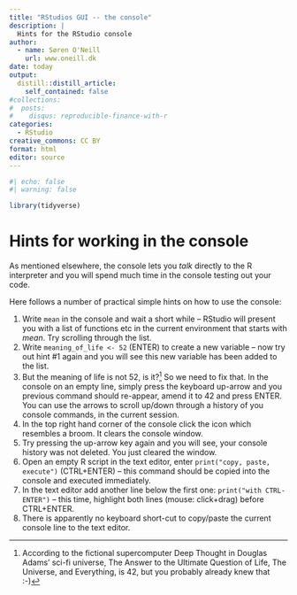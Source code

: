 ```yaml
---
title: "RStudios GUI -- the console"
description: |
  Hints for the RStudio console
author:
  - name: Søren O'Neill
    url: www.oneill.dk
date: today
output:
  distill::distill_article:
    self_contained: false
#collections:
#  posts:
#    disqus: reproducible-finance-with-r
categories:
  - RStudio
creative_commons: CC BY
format: html
editor: source
---
```


```r
#| echo: false
#| warning: false

library(tidyverse)
```

# Hints for working in the console

As mentioned elsewhere, the console lets you _talk_ directly to the R interpreter and you will spend much time in the console testing out your code.

Here follows a number of practical simple hints on how to use the console:

1. Write `mean` in the console and wait a short while -- RStudio will present you with a list of functions etc in the current environment that starts with _mean_. Try scrolling through the list.
2. Write `meaning_of_life <- 52` (ENTER) to create a new variable -- now try out hint #1 again and you will see this new variable has been added to the list.
3. But the meaning of life is not 52, is it?[^1] So we need to fix that. In the console on an empty line, simply press the keyboard up-arrow and you previous command should re-appear, amend it to 42 and press ENTER. You can use the arrows to scroll up/down through a history of you console commands, in the current session.
4. In the top right hand corner of the console click the icon which resembles a broom. It clears the console window.
5. Try pressing the up-arrow key again and you will see, your console history was not deleted. You just cleared the window.
6. Open an empty R script in the text editor, enter `print("copy, paste, execute")` (CTRL+ENTER) -- this command should be copied into the console and executed immediately.
7. In the text editor add another line below the first one: `print("with CTRL-ENTER")` -- this time, highlight both lines (mouse: click+drag) before CTRL+ENTER.
8. There is apparently no keyboard short-cut to copy/paste the current console line to the text editor.

[^1]: According to the fictional supercomputer Deep Thought in Douglas Adams' sci-fi universe, The Answer to the Ultimate Question of Life, The Universe, and Everything, is 42, but you probably already knew that :-)

<script src="https://giscus.app/client.js"
        data-repo="sorenoneill/r4phd"
        data-repo-id="R_kgDOJ9etDQ"
        data-category="Announcements"
        data-category-id="DIC_kwDOJ9etDc4CYApF"
        data-mapping="pathname"
        data-strict="0"
        data-reactions-enabled="0"
        data-emit-metadata="0"
        data-input-position="bottom"
        data-theme="cobalt"
        data-lang="en"
        crossorigin="anonymous"
        async>
</script>


